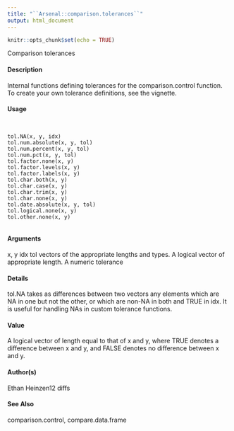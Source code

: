 ```yaml
---
title: "``Arsenal::comparison.tolerances``"
output: html_document
---
```


```r
knitr::opts_chunk$set(echo = TRUE)
```



Comparison tolerances

#### Description

Internal functions defining tolerances for the comparison.control function. To create your own
tolerance definitions, see the vignette.

#### Usage
<pre><code>

tol.NA(x, y, idx)
tol.num.absolute(x, y, tol)
tol.num.percent(x, y, tol)
tol.num.pct(x, y, tol)
tol.factor.none(x, y)
tol.factor.levels(x, y)
tol.factor.labels(x, y)
tol.char.both(x, y)
tol.char.case(x, y)
tol.char.trim(x, y)
tol.char.none(x, y)
tol.date.absolute(x, y, tol)
tol.logical.none(x, y)
tol.other.none(x, y)

</code></pre>
#### Arguments

x, y
idx
tol
vectors of the appropriate lengths and types.
A logical vector of appropriate length.
A numeric tolerance

#### Details
tol.NA takes as differences between two vectors any elements which are NA in one but not the
other, or which are non-NA in both and TRUE in idx. It is useful for handling NAs in custom
tolerance functions.

#### Value

A logical vector of length equal to that of x and y, where TRUE denotes a difference between x and
y, and FALSE denotes no difference between x and y.

#### Author(s)
Ethan Heinzen12
diffs

#### See Also
comparison.control, compare.data.frame
